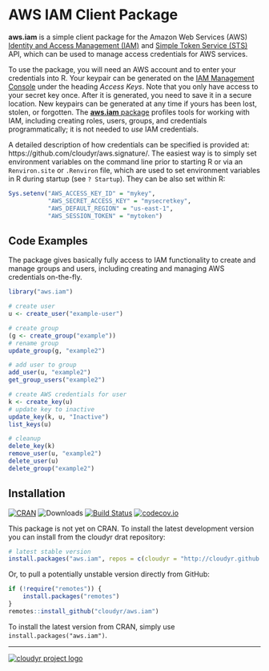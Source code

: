 # AWS IAM Client Package

**aws.iam** is a simple client package for the Amazon Web Services (AWS) [Identity and Access Management (IAM)](http://aws.amazon.com/iam/) and [Simple Token Service (STS)](http://docs.aws.amazon.com/STS/latest/APIReference) API, which can be used to manage access credentials for AWS services.

To use the package, you will need an AWS account and to enter your credentials into R. Your keypair can be generated on the [IAM Management Console](https://aws.amazon.com/) under the heading *Access Keys*. Note that you only have access to your secret key once. After it is generated, you need to save it in a secure location. New keypairs can be generated at any time if yours has been lost, stolen, or forgotten. The [**aws.iam** package](https://github.com/cloudyr/aws.iam) profiles tools for working with IAM, including creating roles, users, groups, and credentials programmatically; it is not needed to *use* IAM credentials.

A detailed description of how credentials can be specified is provided at: https://github.com/cloudyr/aws.signature/. The easiest way is to simply set environment variables on the command line prior to starting R or via an `Renviron.site` or `.Renviron` file, which are used to set environment variables in R during startup (see `? Startup`). They can be also set within R:

```R
Sys.setenv("AWS_ACCESS_KEY_ID" = "mykey",
           "AWS_SECRET_ACCESS_KEY" = "mysecretkey",
           "AWS_DEFAULT_REGION" = "us-east-1",
           "AWS_SESSION_TOKEN" = "mytoken")
```



## Code Examples

The package gives basically fully access to IAM functionality to create and manage groups and users, including creating and managing AWS credentials on-the-fly.

```r
library("aws.iam")

# create user
u <- create_user("example-user")

# create group
(g <- create_group("example"))
# rename group
update_group(g, "example2")

# add user to group
add_user(u, "example2")
get_group_users("example2")

# create AWS credentials for user
k <- create_key(u)
# update key to inactive
update_key(k, u, "Inactive")
list_keys(u)

# cleanup
delete_key(k)
remove_user(u, "example2")
delete_user(u)
delete_group("example2")
```

## Installation

[![CRAN](https://www.r-pkg.org/badges/version/aws.iam)](https://cran.r-project.org/package=aws.iam)
![Downloads](https://cranlogs.r-pkg.org/badges/aws.iam)
[![Build Status](https://travis-ci.org/cloudyr/aws.iam.png?branch=master)](https://travis-ci.org/cloudyr/aws.iam)
[![codecov.io](https://codecov.io/github/cloudyr/aws.iam/coverage.svg?branch=master)](https://codecov.io/github/cloudyr/aws.iam?branch=master)

This package is not yet on CRAN. To install the latest development version you can install from the cloudyr drat repository:

```R
# latest stable version
install.packages("aws.iam", repos = c(cloudyr = "http://cloudyr.github.io/drat", getOption("repos")))
```

Or, to pull a potentially unstable version directly from GitHub:

```R
if (!require("remotes")) {
    install.packages("remotes")
}
remotes::install_github("cloudyr/aws.iam")
```

To install the latest version from CRAN, simply use `install.packages("aws.iam")`.

---
[![cloudyr project logo](http://i.imgur.com/JHS98Y7.png)](https://github.com/cloudyr)

